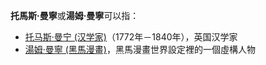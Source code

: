 '''托馬斯·曼寧'''或'''湯姆·曼寧'''可以指：

*[[托马斯·曼宁_(汉学家)|托马斯·曼宁 (汉学家)]]（1772年－1840年），英国汉学家
*[[湯姆·曼寧_(黑馬漫畫)|湯姆·曼寧 (黑馬漫畫)]]，黑馬漫畫世界設定裡的一個虛構人物

{{Disambiguation|Cat=五字人名译名消歧义}}